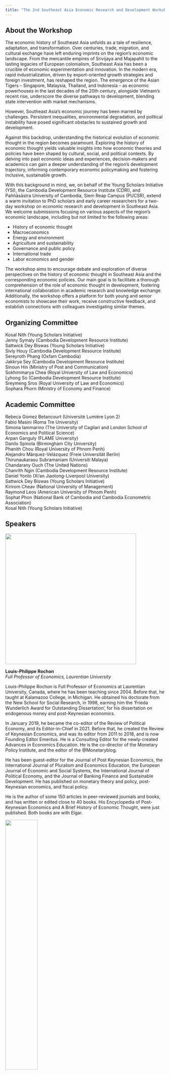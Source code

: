 ```yaml
---
title: "The 2nd Southeast Asia Economic Research and Development Workshop"
---
```


## About the Workshop

The economic history of Southeast Asia unfolds as a tale of resilience, adaptation, and transformation. Over centuries, trade, migration, and cultural exchange have left enduring imprints on the region's economic landscape. From the mercantile empires of Srivijaya and Majapahit to the lasting legacies of European colonialism, Southeast Asia has been a crucible of economic experimentation and innovation. In the modern era, rapid industrialization, driven by export-oriented growth strategies and foreign investment, has reshaped the region. The emergence of the Asian Tigers -- Singapore, Malaysia, Thailand, and Indonesia -- as economic powerhouses in the last decades of the 20th century, alongside Vietnam's recent rise, underscore the diverse pathways to development, blending state intervention with market mechanisms.

However, Southeast Asia's economic journey has been marred by challenges. Persistent inequalities, environmental degradation, and political instability have posed significant obstacles to sustained growth and development.

Against this backdrop, understanding the historical evolution of economic thought in the region becomes paramount. Exploring the history of economic thought yields valuable insights into how economic theories and policies have been shaped by cultural, social, and political contexts. By delving into past economic ideas and experiences, decision-makers and academics can gain a deeper understanding of the region's development trajectory, informing contemporary economic policymaking and fostering inclusive, sustainable growth.

With this background in mind, we, on behalf of the Young Scholars Initiative (YSI), the Cambodia Development Resource Institute (CDRI), and Paññāsāstra University of Cambodia, Siem Reap Campus (PUCSR), extend a warm invitation to PhD scholars and early career researchers for a two-day workshop on economic research and development in Southeast Asia. We welcome submissions focusing on various aspects of the region's economic landscape, including but not limited to the following areas:

-   History of economic thought
-   Macroeconomics
-   Energy and environment
-   Agriculture and sustainability
-   Governance and public policy
-   International trade
-   Labor economics and gender

The workshop aims to encourage debate and exploration of diverse perspectives on the history of economic thought in Southeast Asia and the corresponding economic policies. Our main goal is to facilitate a thorough comprehension of the role of economic thought in development, fostering international collaboration in academic research and knowledge exchange. Additionally, the workshop offers a platform for both young and senior economists to showcase their work, receive constructive feedback, and establish connections with colleagues investigating similar themes.

## Organizing Committee

Kosal Nith (Young Scholars Initiative) <br> Jenny Symaly (Cambodia Development Resource Institute) <br> Sattwick Dey Biswas (Young Scholars Initiative) <br> Sivly Houy (Cambodia Development Resource Institute) <br> Sereyroth Phang (Oxfam Cambodia) <br> Jakkrya Sey (Cambodia Development Resource Institute) <br> Sinoun Hin (Ministry of Post and Communication) <br> Sokhimmarya Chea (Royal University of Law and Economics) <br> Lyhong So (Cambodia Development Resource Institute) <br> Sreymeng Sros (Royal University of Law and Economics) <br> Sophara Phorn (Ministry of Economy and Finance)

## Academic Committee

Rebeca Gomez Betancourt (Université Lumière Lyon 2) <br> Fabio Masini (Roma Tre University) <br> Simona Iammarino (The University of Cagliari and London School of Economics and Political Science) <br> Arpan Ganguly (FLAME University) <br> Danilo Spinola (Birmingham City University) <br> Phanith Chou (Royal University of Phnom Penh) <br> Alejandro Márquez-Velázquez (Freie Universität Berlin) <br> Thirunaukarasu Subramaniam (Universiti Malaya) <br> Chandarany Ouch (The United Nations) <br> Chanrith Ngin (Cambodia Development Resource Institute) <br> Daniel Yonto (Xi'an Jiaotong-Liverpool University) <br> Sattwick Dey Biswas (Young Scholars Initiative) <br> Kirirom Cheav (National University of Management) <br> Raymond Leos (American University of Phnom Penh) <br> Sophat Phon (National Bank of Cambodia and Cambodia Econometric Association) <br> Kosal Nith (Young Scholars Initiative)

## Speakers


![](images/160223_louisphilippe_rochon.jpg;w=960.jpeg){.lightbox width="413"}

**Louis-Philippe Rochon**<br>
*Full Professor of Economics, Laurentian University*

Louis-Philippe Rochon is Full Professor of Economics at Laurentian University, Canada, where he has been teaching since 2004. Before that, he taught at Kalamazoo College, in Michigan. He obtained his doctorate from the New School for Social Research, in 1998, earning him the 'Frieda Wunderlich Award for Outstanding Dissertation', for his dissertation on endogenous money and post-Keynesian economics.

In January 2019, he became the co-editor of the Review of Political Economy, and its Editor-in-Chief in 2021. Before that, he created the Review of Keynesian Economics, and was its editor from 2011 to 2018, and is now Founding Editor Emeritus. He is a Consulting Editor for the newly-created Advances in Economics Education. He is the co-director of the Monetary Policy Institute, and the editor of the @Monetaryblog.

He has been guest-editor for the Journal of Post Keynesian Economics, the International Journal of Pluralism and Economics Education, the European Journal of Economic and Social Systems, the International Journal of Political Economy, and the Journal of Banking Finance and Sustainable Development. He has published on monetary theory and policy, post-Keynesian economics, and fiscal policy.

He is the author of some 150 articles in peer-reviewed journals and books, and has written or edited close to 40 books. His Encyclopedia of Post-Keynesian Economics and A Brief History of Economic Thought, were just published. Both books are with Elgar.


![](images/g9qwZIyJGD.jpeg){width="45%"}

**Sovannroeun Samreth** <br>
*Professor, Saitama University*

Sovannroeun Samreth is a Professor at the Graduate School of Humanities and Social Sciences, Saitama University, Japan. In 2009, he received his Ph.D. in economics from the Graduate School of Economics, Kyoto University, Japan. He began his career as a Research Fellow at the Graduate School of Economics, Osaka University, Japan, and later as a Postdoctoral Research Fellow at the Graduate School of Economics, Kyoto University, under the program of the Japan Society for the Promotion of Science (JSPS). In 2011, he was assigned to the Graduate School of Humanities and Social Sciences at Saitama University as an Assistant Professor, and in 2013, he was promoted to tenured Associate Professor. His primary research interests include dollarization, microfinance, and governance issues in developing countries. 

![](images/Rani.jpg){width="45%"}

**Chandarany Ouch** <br>
*Economist, The United Nations*

Chandarany Ouch is an Economist at United Nations Resident Coordinator Office (UN RCO). She has work experience in a wide range of socio-economic and development issues, including inclusive, green and resilient socio-economic policy, financing for development and SDGs, LDC graduation, economic and digital transformations, Industry 4.0, regional economic integration/ trade, employment and skill development, and women economic empowerment. Prior to joining UN RCO Cambodia, she had worked as an Economist for Myanmar, Cambodia and Lao PDR Transport and Logistics Team under the East Asia Pacific Inclusive Fellowship Program of the World Bank, a National Economist at UNDP Cambodia, a Head of Economics Research Unit at the Cambodia Development Resource Institute (CDRI), and Senior Program Manager – Economic Development Cooperation at the Australian Embassy. Chandarany holds a PhD in Economics from Monash University, Australia, and a Master in Public Policy from Lee Kuan Yew School of Public Policy, National University of Singapore.

![](images/Phanith-Chou.jpg){width="45%"}

**Phanith Chou** <br>
*Associate Professor, Royal University of Phnom Penh*

Phanith Chou is the Environmental Economist. He Associate Professor at the Department of Natural Resource Management and Development, Faculty of Development Studies, Royal University of Phnom Penh. Dr. Phanith has a strong professional background and experience of more than 13 years in conducting research on ecosystem services assessment, environmental impact assessment, training, providing recommendations for policy development, implementing numerous projects, supervising Master and PhD students, and supporting development in Cambodia. He has demonstrated his capacity with government and international development agencies and private sectors, including Ministry of Environment, Biodiversity Landscape Fund (BLF), ASEAN Centre for Biodiversity (ACB), Conservation International, CIAT, UNEP-WCMC, GIZ, USAID, UNDP, JICA, GERES, WWF, WCS, UNESCO, UNIDO, ADB, ADPC, EEPSEA, ICEM, and international universities. Presently, he is doing research on ecosystem services valuation, REDD+, economic assessment of nature-based solutions, sustainable food systems, and digital agriculture extension services. 


![](images/dina.jpeg){width="45%"}

**Dina Chhorn**
*Centre Director of Development Economics and Trade, Cambodia Development Resource Institute*

Dina Chhorn is the Centre Director of Development Economics and Trade (CDET) at the Cambodia Development Resource Institute (CDRI). Prior to this role, he was a Young Economist accredited by the European Commission as a Marie Skłodowska-Curie Fellow at the 7th Lindau Nobel Laureate Meetings in Germany. He conducted postdoctoral research at the University of Lausanne in Switzerland and obtained his PhD in Economics from the University of Bordeaux in France, where he also taught courses in Econometrics and Statistics.


## Workshop Program

### DAY 1: Thursday 15 August

#### 08:30 -- 09:00 • Registration

Room (TBD)

#### **09:00 -- 10:30 • Parallel I**

-   **Session 1A: Political Economy** <br> Room (TBD) <br> Chair: Alexandre Reichart, Renmin University of China

    The Impact of Special Economic Zones on Urbanization Patterns in Cambodia <br> *Daniel Yonto, Xi'an Jiaotong-Liverpool University*

    The SOE Landscape in Southeast Asia: Advantages, Challenges, and International Lessons <br> *Jimi Rambo Arranchado, University of Canterbury*

    Smith and Ricardo in Dasgupta: Marginalist Underpinnings <br> *Sai Chikoti, Azim Premji University*

-   **Session 1B: Macroeconomic Policies and Sustainability** <br> Room (TBD) <br> Chair: Sovannroeun Samreth, Saitama University

    Macroeconomic Policy Space and Financing Green Structural Transformation in Southeast Asian Economies <br> *Damon Aitken, SOAS University of London*

    Global Debt Crisis and G20: What is Deliverable? <br> *Shrey Goyal, Gokhale Institute of Politics and Economics, United Nations ESCAP*

    US Dollar or KH Dollar? An Institutional and Infrastructural Analysis of the Cambodian Monetary Framework <br> *Clément Berthou, Université Grenoble Alpes*

#### **10:30 -- 10:45 • Break**

#### **10:45 -- 11:00 • Welcoming Remark**

Room (TBD)

-   **Sopeak Song**, Deputy Executive Director, Cambodia Development Resource Institute

-   **Director**, Paññāsāstra University of Cambodia, Siem Reap Campus (TBD)

#### **11:00 -- 11:15 • Introduction to the Young Scholars Initiative**

Room (TBD)

-   **Sattwick Dey Biswas**, Coordinator, Young Scholars Initiative

#### **11:15 -- 12:00 • Plenary I**

Room (TBD)

-   The Birth of Chinese Economic Thought During the Spring and Autumn and Warring States Periods <br> *Alexandre Reichart, Associate Professor of Economics, Renmin University of China*

#### **12:00 -- 13:00 • Lunch**

#### **13:00 -- 14:00 • Plenary II**

Room (TBD)

